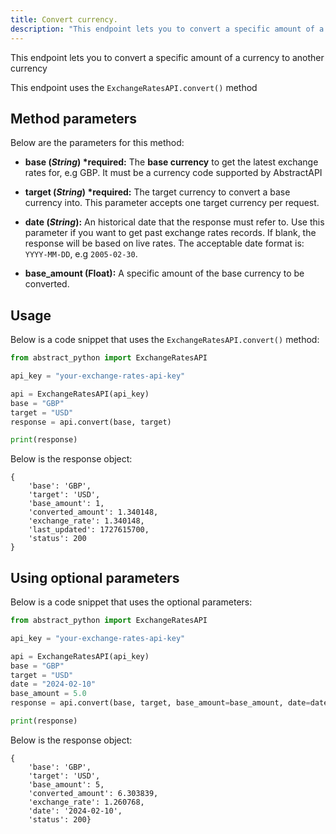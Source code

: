 ```yaml
---
title: Convert currency.
description: "This endpoint lets you to convert a specific amount of a currency to another currency."
---
```


This endpoint lets you to convert a specific amount of a currency to another currency

This endpoint uses the `ExchangeRatesAPI.convert()` method

## Method parameters

Below are the parameters for this method:

- **base (_String_) \*required:** The **base currency** to get the latest exchange rates for, e.g GBP.
  It must be a currency code supported by AbstractAPI

- **target (_String_) \*required:** The target currency to convert a base currency into. This parameter accepts one target currency per request.

- **date (_String_):** An historical date that the response must refer to. Use this parameter if you want to get past exchange rates records. If blank, the response will be
  based on live rates. The acceptable date format is: `YYYY-MM-DD`, e.g `2005-02-30`.

- **base_amount (Float):** A specific amount of the base currency to be converted.

## Usage

Below is a code snippet that uses the `ExchangeRatesAPI.convert()` method:

```python
from abstract_python import ExchangeRatesAPI

api_key = "your-exchange-rates-api-key"

api = ExchangeRatesAPI(api_key)
base = "GBP"
target = "USD"
response = api.convert(base, target)

print(response)

```

Below is the response object:

```
{
    'base': 'GBP',
    'target': 'USD',
    'base_amount': 1,
    'converted_amount': 1.340148,
    'exchange_rate': 1.340148,
    'last_updated': 1727615700,
    'status': 200
}
```

## Using optional parameters

Below is a code snippet that uses the optional parameters:

```python
from abstract_python import ExchangeRatesAPI

api_key = "your-exchange-rates-api-key"

api = ExchangeRatesAPI(api_key)
base = "GBP"
target = "USD"
date = "2024-02-10"
base_amount = 5.0
response = api.convert(base, target, base_amount=base_amount, date=date)

print(response)

```

Below is the response object:

```
{
    'base': 'GBP',
    'target': 'USD',
    'base_amount': 5,
    'converted_amount': 6.303839,
    'exchange_rate': 1.260768,
    'date': '2024-02-10',
    'status': 200}
```
